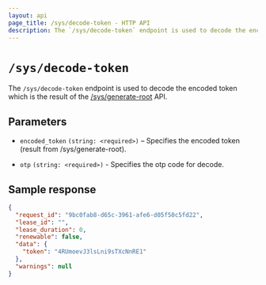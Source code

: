```yaml
---
layout: api
page_title: /sys/decode-token - HTTP API
description: The `/sys/decode-token` endpoint is used to decode the encoded token which is the result of /sys/generate-root.
---
```


# `/sys/decode-token`

The `/sys/decode-token` endpoint is used to decode the encoded token which is the result of the [/sys/generate-root](/api-docs/system/generate-root) API.

## Parameters

- `encoded_token` `(string: <required>)` – Specifies the encoded token (result from /sys/generate-root).

- `otp` `(string: <required>)` - Specifies the otp code for decode.

## Sample response

```json
{
  "request_id": "9bc0fab8-d65c-3961-afe6-d05f50c5fd22",
  "lease_id": "",
  "lease_duration": 0,
  "renewable": false,
  "data": {
    "token": "4RUmoevJ3lsLni9sTXcNnRE1"
  },
  "warnings": null
}
```
